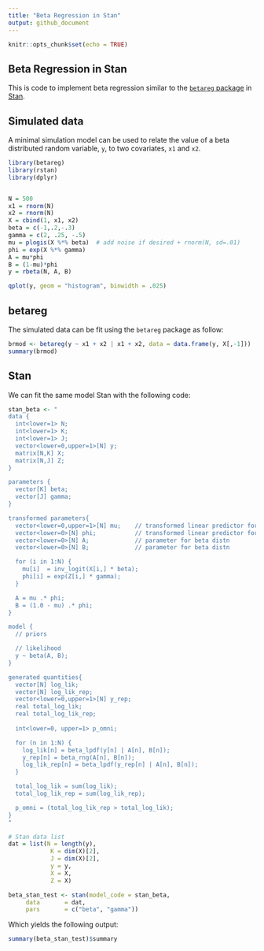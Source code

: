 ```yaml
---
title: "Beta Regression in Stan"
output: github_document
---
```


```r
knitr::opts_chunk$set(echo = TRUE)
```

## Beta Regression in Stan

This is code to implement beta regression similar to the [`betareg` package](https://cran.r-project.org/web/packages/betareg/index.html) in [Stan](http://mc-stan.org/).

## Simulated data

A minimal simulation model can be used to relate the value of a beta distributed random variable, `y`, to two covariates, `x1` and `x2`.

```r
library(betareg)
library(rstan)
library(dplyr)


N = 500
x1 = rnorm(N)
x2 = rnorm(N)
X = cbind(1, x1, x2)
beta = c(-1,.2,-.3)
gamma = c(2, .25, -.5)
mu = plogis(X %*% beta)  # add noise if desired + rnorm(N, sd=.01)
phi = exp(X %*% gamma)
A = mu*phi
B = (1-mu)*phi
y = rbeta(N, A, B)

qplot(y, geom = "histogram", binwidth = .025)

```

## betareg

The simulated data can be fit using the `betareg` package as follow:

```r
brmod <- betareg(y ~ x1 + x2 | x1 + x2, data = data.frame(y, X[,-1]))
summary(brmod)
```

## Stan

We can fit the same model Stan with the following code:

```r

stan_beta <- "
data {
  int<lower=1> N;
  int<lower=1> K;
  int<lower=1> J;
  vector<lower=0,upper=1>[N] y;
  matrix[N,K] X;
  matrix[N,J] Z;
}

parameters {
  vector[K] beta;
  vector[J] gamma;
}

transformed parameters{
  vector<lower=0,upper=1>[N] mu;    // transformed linear predictor for mean of beta distribution
  vector<lower=0>[N] phi;           // transformed linear predictor for precision of beta distribution
  vector<lower=0>[N] A;             // parameter for beta distn
  vector<lower=0>[N] B;             // parameter for beta distn

  for (i in 1:N) {
    mu[i]  = inv_logit(X[i,] * beta);   
    phi[i] = exp(Z[i,] * gamma);
  }

  A = mu .* phi;
  B = (1.0 - mu) .* phi;
}

model {
  // priors

  // likelihood
  y ~ beta(A, B);
}

generated quantities{
  vector[N] log_lik;
  vector[N] log_lik_rep;
  vector<lower=0,upper=1>[N] y_rep;
  real total_log_lik;
  real total_log_lik_rep;
  
  int<lower=0, upper=1> p_omni;

  for (n in 1:N) {
    log_lik[n] = beta_lpdf(y[n] | A[n], B[n]);
    y_rep[n] = beta_rng(A[n], B[n]);
    log_lik_rep[n] = beta_lpdf(y_rep[n] | A[n], B[n]);
  }

  total_log_lik = sum(log_lik);
  total_log_lik_rep = sum(log_lik_rep);

  p_omni = (total_log_lik_rep > total_log_lik);
}
"

# Stan data list
dat = list(N = length(y), 
            K = dim(X)[2], 
            J = dim(X)[2], 
            y = y, 
            X = X, 
            Z = X)

beta_stan_test <- stan(model_code = stan_beta,
     data       = dat,
     pars       = c("beta", "gamma"))
```


Which yields the following output:
```r
summary(beta_stan_test)$summary
```
